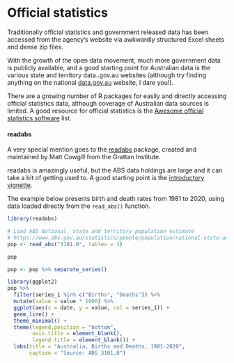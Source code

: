 
# Official statistics

Traditionally official statistics and government released data has been accessed from the agency's website via awkwardly structured Excel sheets and dense zip files.

With the growth of the open data movement, much more government data is publicly available, and a good starting point for Australian data is the various state and territory data.<state>.gov.au websites (although try finding anything on the national [data.gov.au](https://data.gov.au/) website, I dare you!).

There are a growing number of R packages for easily and directly accessing official statistics data, although coverage of Australian data sources is limited. A good resource for official statistics is the [Awesome official statistics software](https://github.com/SNStatComp/awesome-official-statistics-software#access-to-official-statistics-gsbpm-74) list.

#### readabs {-}

A very special mention goes to the [readabs](https://mattcowgill.github.io/readabs/) package, created and maintained by Matt Cowgill from the Grattan Institute.

readabs is amazingly useful, but the ABS data holdings are large and it can take a bit of getting used to. A good starting point is the [introductory vignette](https://mattcowgill.github.io/readabs/articles/readabs_vignette.html).

The example below presents birth and death rates from 1981 to 2020, using data loaded directly from the `read_abs()` function.

```r
library(readabs)

# Load ABS National, state and territory population estimate
# https://www.abs.gov.au/statistics/people/population/national-state-and-territory-population/latest-release
pop <- read_abs("3101.0", tables = 1)

pop

pop <- pop %>% separate_series()

library(ggplot2)
pop %>%
  filter(series_1 %in% c("Births", "Deaths")) %>%
  mutate(value = value * 1000) %>%
  ggplot(aes(x = date, y = value, col = series_1)) +
  geom_line() +
  theme_minimal() +
  theme(legend.position = "bottom",
        axis.title = element_blank(),
        legend.title = element_blank()) +
  labs(title = "Australia, Births and Deaths, 1981-2020",
       caption = "Source: ABS 3101.0")
```
